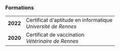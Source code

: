 ### Formations

|          |                                                                    |
|----------|--------------------------------------------------------------------|
| **2022** | Certificat d'aptitude en informatique <br/> _Université de Rennes_ |
| **2020** | Certificat de vaccination <br/> _Vétérinaire de Rennes_            |
